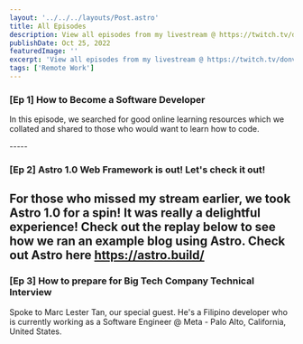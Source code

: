 ```yaml
---
layout: '../../../layouts/Post.astro'
title: All Episodes
description: View all episodes from my livestream @ https://twitch.tv/donvitocodes
publishDate: Oct 25, 2022
featuredImage: ''
excerpt: 'View all episodes from my livestream @ https://twitch.tv/donvitocodes'
tags: ['Remote Work']
---
```




### [Ep 1] How to Become a Software Developer
In this episode, we searched for good online learning resources which we collated and shared to those who would want to learn how to code. 
<YouTubeEmbed url="https://youtu.be/YrqBk9B6tZI" rounded />
<p/>
-----

### [Ep 2] Astro 1.0 Web Framework is out! Let's check it out!
For those who missed my stream earlier, we took Astro 1.0 for a spin! It was really a delightful experience! Check out the replay below to see how we ran an example blog using Astro.
Check out Astro here https://astro.build/
<YouTubeEmbed url="https://youtu.be/YrqBk9B6tZI" rounded />
-----

### [Ep 3] How to prepare for Big Tech Company Technical Interview
Spoke to Marc Lester Tan, our special guest. He's a Filipino developer who is currently working as a Software Engineer @ Meta - Palo Alto, California, United States.
<YouTubeEmbed url="https://youtu.be/6vL9uxH6vZ4" rounded />